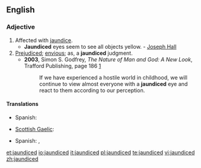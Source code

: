 ==English==

===Adjective===
{{en-adj}}

# Affected with [[jaundice]].
#* '''Jaundiced''' eyes seem to see all objects yellow. - [[w:Joseph Hall (bishop)|Joseph Hall]]
# [[prejudiced|Prejudiced]]; [[envious]]; as, a '''jaundiced''' judgment.
#* '''2003''', Simon S. Godfrey, ''The Nature of Man and God: A New Look'', Trafford Publishing, page 186 [http://books.google.com/books?id=E5Q7ch56wc4C&pg=PA186&dq=jaundiced+godfrey+date:1970-2008&lr=lang_en&as_brr=3&sig=rgUNZAhqGLWqRtfioTyRK4W5S0o]
#*: If we have experienced a hostile world in childhood, we will continue to view almost everyone with a '''jaundiced''' eye and react to them according to our perception.

====Translations====
{{trans-top|affected with jaundice}}
* Spanish: {{t|es|ictérico}}
{{trans-mid}}
{{trans-bottom}}

{{trans-top|prejudiced, envious}}
* [[Scottish Gaelic]]: {{t|gd|gruamach}}
{{trans-mid}}
* Spanish: {{t|es|amargado}}, {{t|es|resentido}}
{{trans-bottom}}

[[et:jaundiced]]
[[io:jaundiced]]
[[it:jaundiced]]
[[pl:jaundiced]]
[[te:jaundiced]]
[[vi:jaundiced]]
[[zh:jaundiced]]